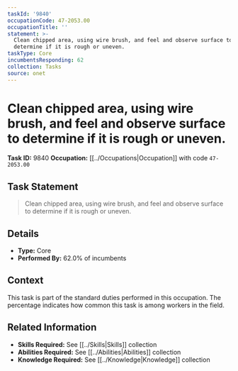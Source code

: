 ```yaml
---
taskId: '9840'
occupationCode: 47-2053.00
occupationTitle: ''
statement: >-
  Clean chipped area, using wire brush, and feel and observe surface to
  determine if it is rough or uneven.
taskType: Core
incumbentsResponding: 62
collection: Tasks
source: onet
---
```

# Clean chipped area, using wire brush, and feel and observe surface to determine if it is rough or uneven.

**Task ID:** 9840
**Occupation:** [[../Occupations|Occupation]] with code `47-2053.00`

## Task Statement

> Clean chipped area, using wire brush, and feel and observe surface to determine if it is rough or uneven.

## Details

- **Type:** Core
- **Performed By:** 62.0% of incumbents

## Context

This task is part of the standard duties performed in this occupation. The percentage indicates how common this task is among workers in the field.

## Related Information

- **Skills Required:** See [[../Skills|Skills]] collection
- **Abilities Required:** See [[../Abilities|Abilities]] collection
- **Knowledge Required:** See [[../Knowledge|Knowledge]] collection
